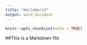 ---
title: "HelloWorld"
output: word_document
---

```{r setup, include=FALSE}
knitr::opts_chunk$set(echo = TRUE)
```

##This is a Markdown file
